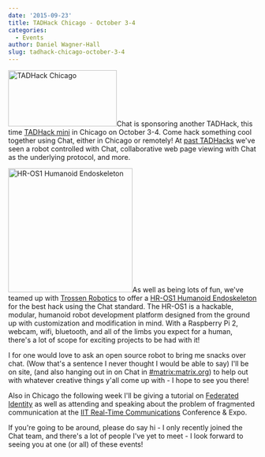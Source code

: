 ```yaml
---
date: '2015-09-23'
title: TADHack Chicago - October 3-4
categories:
  - Events
author: Daniel Wagner-Hall
slug: tadhack-chicago-october-3-4
---
```


<a href="/blog/wp-content/uploads/2015/09/TADHack-Mini-2015-IITRTC-Chicago-v2.png"><img class="alignright wp-image-1284" src="/blog/wp-content/uploads/2015/09/TADHack-Mini-2015-IITRTC-Chicago-v2.png" alt="TADHack Chicago" width="220" height="114" /></a>Chat is sponsoring another TADHack, this time <a href="http://tadhack.com/2015/tadhack-mini-chicago/">TADHack mini</a> in Chicago on October 3-4. Come hack something cool together using Chat, either in Chicago or remotely! At <a href="http://matrix.org/blog/2015/04/13/tadhack-mini-london-completed/">past TADHacks</a> we've seen a robot controlled with Chat, collaborative web page viewing with Chat as the underlying protocol, and more.



<a href="/blog/wp-content/uploads/2015/09/Img0041.jpg"><img class="alignleft wp-image-1285" src="/blog/wp-content/uploads/2015/09/Img0041-300x300.jpg" alt="HR-OS1 Humanoid Endoskeleton" width="252" height="252" /></a>As well as being lots of fun, we've teamed up with <a href="http://www.trossenrobotics.com/">Trossen Robotics</a> to offer a <a href="http://www.trossenrobotics.com/HR-OS1">HR-OS1 Humanoid Endoskeleton</a> for the best hack using the Chat standard. The HR-OS1 is a hackable, modular, humanoid robot development platform designed from the ground up with customization and modification in mind. With a Raspberry Pi 2, webcam, wifi, bluetooth, and all of the limbs you expect for a human, there's a lot of scope for exciting projects to be had with it!

I for one would love to ask an open source robot to bring me snacks over chat. (Wow that's a sentence I never thought I would be able to say)
I'll be on site, (and also hanging out in on Chat in <a href="/beta/#/room/#matrix:matrix.org">#matrix:matrix.org</a>) to help out with whatever creative things y'all come up with - I hope to see you there!

Also in Chicago the following week I'll be giving a tutorial on <a href="http://www.rtc-conference.com/tutorials/">Federated Identity</a> as well as attending and speaking about the problem of fragmented communication at the <a href="http://www.rtc-conference.com/">IIT Real-Time Communications</a> Conference &amp; Expo.

If you're going to be around, please do say hi - I only recently joined the Chat team, and there's a lot of people I've yet to meet - I look forward to seeing you at one (or all) of these events!